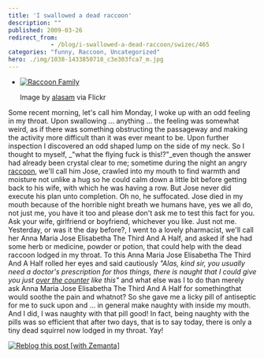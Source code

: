 ```yaml
---
title: 'I swallowed a dead raccoon'
description: ""
published: 2009-03-26
redirect_from: 
            - /blog/i-swallowed-a-dead-raccoon/swizec/465
categories: "funny, Raccoon, Uncategorized"
hero: ./img/1038-1433850718_c3e303fca7_m.jpg
---
```

- [![Raccoon Family](./img/1038-1433850718_c3e303fca7_m.jpg "Raccoon Family")](http://www.flickr.com/photos/24176761@N00/1433850718)

  Image by [alasam](http://www.flickr.com/photos/24176761@N00/1433850718) via Flickr

Some recent morning, let's call him Monday, I woke up with an odd feeling in my throat. Upon swallowing ... anything ... the feeling was somewhat weird, as if there was something obstructing the passageway and making the activity more difficult than it was ever meant to be. Upon further inspection I discovered an odd shaped lump on the side of my neck. So I thought to myself, _"what the flying fuck is this!?"_even though the answer had already been crystal clear to me; sometime during the night an angry [raccoon](http://en.wikipedia.org/wiki/Raccoon "Raccoon"), we'll call him Jose, crawled into my mouth to find warmth and moisture not unlike a hug so he could calm down a little bit before getting back to his wife, with which he was having a row. But Jose never did execute his plan unto completion. Oh no, he suffocated. Jose died in my mouth because of the horrible night breath we humans have, yes we all do, not just me, you have it too and please don't ask me to test this fact for you. Ask your wife, girlfriend or boyfriend, whichever you like. Just not me. Yesterday, or was it the day before?, I went to a lovely pharmacist, we'll call her Anna Maria Jose Elisabetha The Third And A Half, and asked if she had some herb or medicine, powder or potion, that could help with the dead raccoon lodged in my throat. To this Anna Maria Jose Elisabetha The Third And A Half rolled her eyes and said cautiously _"Alas, kind sir, you usually need a doctor's prescription for thos things, there is naught that I could give you just [over the counter](http://en.wikipedia.org/wiki/Over-the-counter_drug "Over-the-counter drug") like this"_ and what else was I to do than merely ask Anna Maria Jose Elisabetha The Third And A Half for somethingthat would soothe the pain and whatnot? So she gave me a licky pill of antiseptic for me to suck upon and ... in general make naughty with inside my mouth. And I did, I was naughty with that pill good! In fact, being naughty with the pills was so efficient that after two days, that is to say today, there is only a tiny dead squirrel now lodged in my throat. Yay!

[![Reblog this post \[with Zemanta\]](http://img.zemanta.com/reblog_e.png?x-id=8db47d6c-2197-40fa-ace1-a980c94a715e)](http://reblog.zemanta.com/zemified/8db47d6c-2197-40fa-ace1-a980c94a715e/ "Zemified by Zemanta")